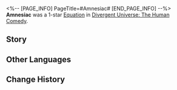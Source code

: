 <%-- [PAGE_INFO]
PageTitle=#Amnesiac#
[END_PAGE_INFO] --%>
{{Removed|Equation}}
{{Equation Infobox
|period   = The Human Comedy
|rarity   = 1
|path1    = The Hunt*3
|path2    = Remembrance*2
|effect   = When a character deals DMG to a Frozen enemy target, each stack of {{Trait|Critical Boost}} additionally increases CRIT Rate by {{Color|h|4%}} and CRIT DMG by {{Color|h|30%}}.
|mentions = The Cremators
}}
'''Amnesiac''' was a 1-star [[Divergent Universe: The Human Comedy/Equatoins|Equation]] in [[Divergent Universe: The Human Comedy]].

==Story==
{{Description|You have lost something very important. It is as though a skilled thief in your brain silently stole your past, ruthlessly digging a hole in your heart. The Cremators, the Holstein Aphasia &mdash; you have heard these names before, but never envisioned their presence to be so near. They cut off half of your soul and treat those memories as scrap.<br /><br />Who could tolerate cherished memories being discarded so casually? You trace their shadows, embarking on a quest for wrathful vengeance. No one has control over the memories of others. You are set to reclaim your story, even if it has been callously cremated already. You will seize the merciless thieves and make them pay for their arrogant behavior.}}
<!--
==Gameplay Notes==
* 
-->
==Other Languages==
{{Other Languages
|en   = Amnesiac
|zhs  = 失忆者
|zht  = 失憶者
|ja   = {{Rubi|記憶喪失者|きおくそうしつしゃ}}
|ko   = 기억을 잃은 자
|es   = Amnésic{{MC|f=a|m=o}}
|fr   = Amnésique
|ru   = Страдающий амнезией
|th   = ผู้สูญเสียความจำ
|vi   = Người Mất Trí Nhớ
|de   = Amnesie
|id   = Amnesiac
|pt   = Sofrendo de Amnésia
}}

==Change History==
{{Change History|2.3}}